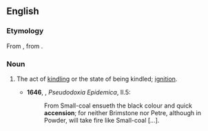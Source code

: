 ==English==

===Etymology===
From {{etyl|la|en}} {{term|accensionem|accensiōnem|lang=la}}, from {{term|accendere}}.

===Noun===
{{en-noun}}

# {{context|obsolete}} The act of [[kindling]] or the state of being kindled; [[ignition]].
#* '''1646''', {{w|Thomas Browne}}, ''Pseudodoxia Epidemica'', II.5:
#*: From Small-coal ensueth the black colour and quick '''accension'''; for neither Brimstone nor Petre, although in Powder, will take fire like Small-coal [...].
